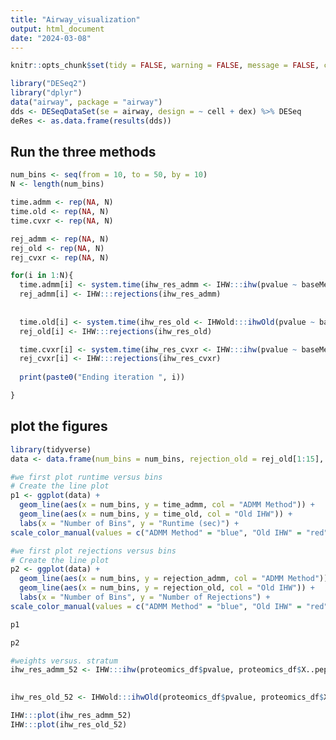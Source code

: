 ```yaml
---
title: "Airway_visualization"
output: html_document
date: "2024-03-08"
---
```


```r
knitr::opts_chunk$set(tidy = FALSE, warning = FALSE, message = FALSE, cache = TRUE, autodep = TRUE, dev = c("png", "pdf"), dpi = 360)
```

```r
library("DESeq2")
library("dplyr")
data("airway", package = "airway")
dds <- DESeqDataSet(se = airway, design = ~ cell + dex) %>% DESeq
deRes <- as.data.frame(results(dds))
```

## Run the three methods
```r
num_bins <- seq(from = 10, to = 50, by = 10)
N <- length(num_bins)
```

```r
time.admm <- rep(NA, N)
time.old <- rep(NA, N)
time.cvxr <- rep(NA, N)

rej_admm <- rep(NA, N)
rej_old <- rep(NA, N)
rej_cvxr <- rep(NA, N)

for(i in 1:N){
  time.admm[i] <- system.time(ihw_res_admm <- IHW:::ihw(pvalue ~ baseMean,  data = deRes, alpha = 0.1, nbins = num_bins[i], admm = T))[1]
  rej_admm[i] <- IHW:::rejections(ihw_res_admm)
  
  
  time.old[i] <- system.time(ihw_res_old <- IHWold:::ihwOld(pvalue ~ baseMean,  data = deRes, alpha = 0.1, nbins = num_bins[i]))[1]
  rej_old[i] <- IHW:::rejections(ihw_res_old)

  time.cvxr[i] <- system.time(ihw_res_cvxr <- IHW:::ihw(pvalue ~ baseMean,  data = deRes, alpha = 0.1, nbins = num_bins[i], admm = F))[1]
  rej_cvxr[i] <- IHW:::rejections(ihw_res_cvxr)
  
  print(paste0("Ending iteration ", i))

}
```

## plot the figures

```r
library(tidyverse)
data <- data.frame(num_bins = num_bins, rejection_old = rej_old[1:15], rejection_admm = rej_admm[1:15], time_admm = time.admm[1:15], time_old = time.old[1:15])
```

```r
#we first plot runtime versus bins
# Create the line plot
p1 <- ggplot(data) +
  geom_line(aes(x = num_bins, y = time_admm, col = "ADMM Method")) +
  geom_line(aes(x = num_bins, y = time_old, col = "Old IHW")) +
  labs(x = "Number of Bins", y = "Runtime (sec)") +
scale_color_manual(values = c("ADMM Method" = "blue", "Old IHW" = "red"), name = "Lines")
```

```r
#we first plot rejections versus bins
# Create the line plot
p2 <- ggplot(data) +
  geom_line(aes(x = num_bins, y = rejection_admm, col = "ADMM Method")) +
  geom_line(aes(x = num_bins, y = rejection_old, col = "Old IHW")) +
  labs(x = "Number of Bins", y = "Number of Rejections") +
scale_color_manual(values = c("ADMM Method" = "blue", "Old IHW" = "red"), name = "Lines")
```

```r
p1
```

```r
p2
```

```r
#weights versus. stratum
ihw_res_admm_52 <- IHW:::ihw(proteomics_df$pvalue, proteomics_df$X..peptides, alpha = 0.1, nbins= num_bins[13], nfolds=5L, lambdas=seq(0,3,length=20))

  
ihw_res_old_52 <- IHWold:::ihwOld(proteomics_df$pvalue, proteomics_df$X..peptides, alpha = 0.1, nbins = num_bins[13], nfolds=5L, lambdas=seq(0,3,length=20))
```

```r
IHW:::plot(ihw_res_admm_52)
IHW:::plot(ihw_res_old_52)
```